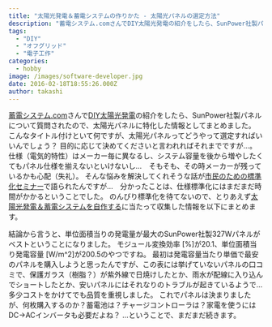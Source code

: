 ```yaml
---
title: "太陽光発電＆蓄電システムの作りかた - 太陽光パネルの選定方法"
description: "蓄電システム.comさんでDIY太陽光発電の紹介をしたら、SunPower社製パネルについて質問されたので、太陽光パネルに特化した情報としてまとめました。こんな..."
tags:
  - "DIY"
  - "オフグリッド"
  - "電子工作"
categories:
  - hobby
image: /images/software-developer.jpg
date: 2016-02-18T18:55:26.000Z
author: takashi
---
```



<a href="http://www.chikuden-sys.com/introdisp.asp?id=53">蓄電システム.com</a>さんで<a href="http://blog.rinka-blossom.com/how_to_make_diy_offgrid/">DIY太陽光発電</a>の紹介をしたら、SunPower社製パネルについて質問されたので、太陽光パネルに特化した情報としてまとめました。
こんなタイトル付けといて何ですが、太陽光パネルってどうやって選定すればいいんでしょう？ 目的に応じて決めてくださいと言われればそれまでですが…。
仕様（電気的特性）はメーカー毎に異なるし、システム容量を後から増やしたくてもパネル仕様を揃えないといけないし…　そもそも、その時メーカーが残っているかも心配（失礼）。
そんな悩みを解決してくれそうな話が<a href="http://blog.rinka-blossom.com/shi-min-notamenotai-yang-guang-fa-dian-biao-zhun-hua-seminakai-cui-dong-jing-du-qian-dai-tian-qu/">市民のための標準化セミナー</a>で語られたんですが…　分かったことは、仕様標準化にはまだまだ時間がかかるということでした。
のんびり標準化を待てないので、とりあえず<a href="http://blog.rinka-blossom.com/how_to_make_diy_offgrid/">太陽光発電＆蓄電システムを自作する</a>に当たって収集した情報を以下にまとめます。

結論から言うと、単位面積当りの発電量が最大のSunPower社製327Wパネルがベストということになりました。
モジュール変換効率 [%]が20.1、単位面積当り発電容量 [W/m^2]が200.5のやつですね。
最初は発電容量当たり単価で最安のパネルを購入しようと思ったんですが、この表には挙げていないパネルの口コミで、保護ガラス（樹脂？）が紫外線で日焼けしたとか、雨水が配線に入り込んでショートしたとか、安いパネルにはそれなりのトラブルが起きているようで…　多少コストをかけてでも品質を重視しました。
これでパネルは決まりましたが、何枚購入するのか？蓄電池は？チャージコントローラは？家電を使うにはDC-&gt;ACインバータも必要だよね？
…ということで、まだまだ続きます。